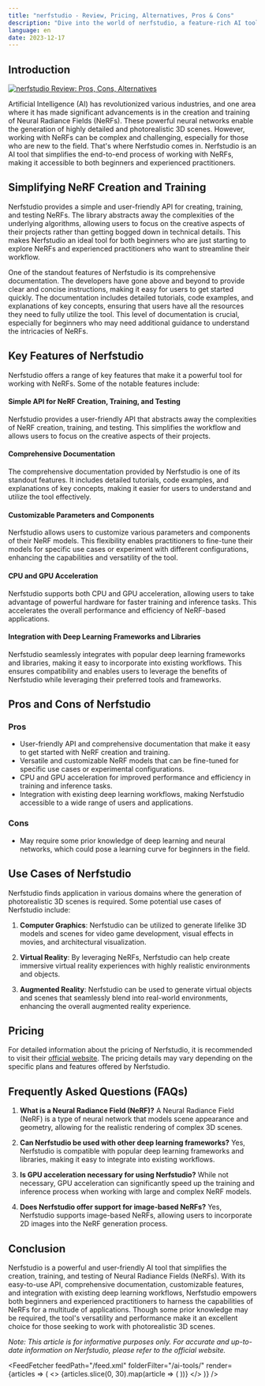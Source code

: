 ```yaml
---
title: "nerfstudio - Review, Pricing, Alternatives, Pros & Cons"
description: "Dive into the world of nerfstudio, a feature-rich AI tool. Learn about its features, pricing, and how it's making an impact. Don't miss out!"
language: en
date: 2023-12-17
---
```

        
## Introduction


<BlogHeader />


[![nerfstudio Review: Pros, Cons, Alternatives](/ai-tools/nerfstudio.png)](https://docs.nerf.studio/)



Artificial Intelligence (AI) has revolutionized various industries, and one area where it has made significant advancements is in the creation and training of Neural Radiance Fields (NeRFs). These powerful neural networks enable the generation of highly detailed and photorealistic 3D scenes. However, working with NeRFs can be complex and challenging, especially for those who are new to the field. That's where Nerfstudio comes in. Nerfstudio is an AI tool that simplifies the end-to-end process of working with NeRFs, making it accessible to both beginners and experienced practitioners.

## Simplifying NeRF Creation and Training

Nerfstudio provides a simple and user-friendly API for creating, training, and testing NeRFs. The library abstracts away the complexities of the underlying algorithms, allowing users to focus on the creative aspects of their projects rather than getting bogged down in technical details. This makes Nerfstudio an ideal tool for both beginners who are just starting to explore NeRFs and experienced practitioners who want to streamline their workflow.

One of the standout features of Nerfstudio is its comprehensive documentation. The developers have gone above and beyond to provide clear and concise instructions, making it easy for users to get started quickly. The documentation includes detailed tutorials, code examples, and explanations of key concepts, ensuring that users have all the resources they need to fully utilize the tool. This level of documentation is crucial, especially for beginners who may need additional guidance to understand the intricacies of NeRFs.

## Key Features of Nerfstudio

Nerfstudio offers a range of key features that make it a powerful tool for working with NeRFs. Some of the notable features include:

#### Simple API for NeRF Creation, Training, and Testing

Nerfstudio provides a user-friendly API that abstracts away the complexities of NeRF creation, training, and testing. This simplifies the workflow and allows users to focus on the creative aspects of their projects.

#### Comprehensive Documentation

The comprehensive documentation provided by Nerfstudio is one of its standout features. It includes detailed tutorials, code examples, and explanations of key concepts, making it easier for users to understand and utilize the tool effectively.

#### Customizable Parameters and Components

Nerfstudio allows users to customize various parameters and components of their NeRF models. This flexibility enables practitioners to fine-tune their models for specific use cases or experiment with different configurations, enhancing the capabilities and versatility of the tool.

#### CPU and GPU Acceleration

Nerfstudio supports both CPU and GPU acceleration, allowing users to take advantage of powerful hardware for faster training and inference tasks. This accelerates the overall performance and efficiency of NeRF-based applications.

#### Integration with Deep Learning Frameworks and Libraries

Nerfstudio seamlessly integrates with popular deep learning frameworks and libraries, making it easy to incorporate into existing workflows. This ensures compatibility and enables users to leverage the benefits of Nerfstudio while leveraging their preferred tools and frameworks.

## Pros and Cons of Nerfstudio

### Pros

- User-friendly API and comprehensive documentation that make it easy to get started with NeRF creation and training.
- Versatile and customizable NeRF models that can be fine-tuned for specific use cases or experimental configurations.
- CPU and GPU acceleration for improved performance and efficiency in training and inference tasks.
- Integration with existing deep learning workflows, making Nerfstudio accessible to a wide range of users and applications.

### Cons

- May require some prior knowledge of deep learning and neural networks, which could pose a learning curve for beginners in the field.

## Use Cases of Nerfstudio

Nerfstudio finds application in various domains where the generation of photorealistic 3D scenes is required. Some potential use cases of Nerfstudio include:

1. **Computer Graphics**: Nerfstudio can be utilized to generate lifelike 3D models and scenes for video game development, visual effects in movies, and architectural visualization.

2. **Virtual Reality**: By leveraging NeRFs, Nerfstudio can help create immersive virtual reality experiences with highly realistic environments and objects.

3. **Augmented Reality**: Nerfstudio can be used to generate virtual objects and scenes that seamlessly blend into real-world environments, enhancing the overall augmented reality experience.

## Pricing

For detailed information about the pricing of Nerfstudio, it is recommended to visit their [official website](https://docs.nerf.studio/). The pricing details may vary depending on the specific plans and features offered by Nerfstudio.

## Frequently Asked Questions (FAQs)

1. **What is a Neural Radiance Field (NeRF)?**
   A Neural Radiance Field (NeRF) is a type of neural network that models scene appearance and geometry, allowing for the realistic rendering of complex 3D scenes.

2. **Can Nerfstudio be used with other deep learning frameworks?**
   Yes, Nerfstudio is compatible with popular deep learning frameworks and libraries, making it easy to integrate into existing workflows.

3. **Is GPU acceleration necessary for using Nerfstudio?**
   While not necessary, GPU acceleration can significantly speed up the training and inference process when working with large and complex NeRF models.

4. **Does Nerfstudio offer support for image-based NeRFs?**
   Yes, Nerfstudio supports image-based NeRFs, allowing users to incorporate 2D images into the NeRF generation process.

## Conclusion

Nerfstudio is a powerful and user-friendly AI tool that simplifies the creation, training, and testing of Neural Radiance Fields (NeRFs). With its easy-to-use API, comprehensive documentation, customizable features, and integration with existing deep learning workflows, Nerfstudio empowers both beginners and experienced practitioners to harness the capabilities of NeRFs for a multitude of applications. Though some prior knowledge may be required, the tool's versatility and performance make it an excellent choice for those seeking to work with photorealistic 3D scenes.

*Note: This article is for informative purposes only. For accurate and up-to-date information on Nerfstudio, please refer to the official website.*


<AdComponent />


<FeedFetcher feedPath="/feed.xml" folderFilter="/ai-tools/" render={articles => (
    <>
        <Cards>
            {articles.slice(0, 30).map(article => (
                <Card key={article.link} title={article.title} href={article.link} />
            ))}
        </Cards>
    </>
)} />

